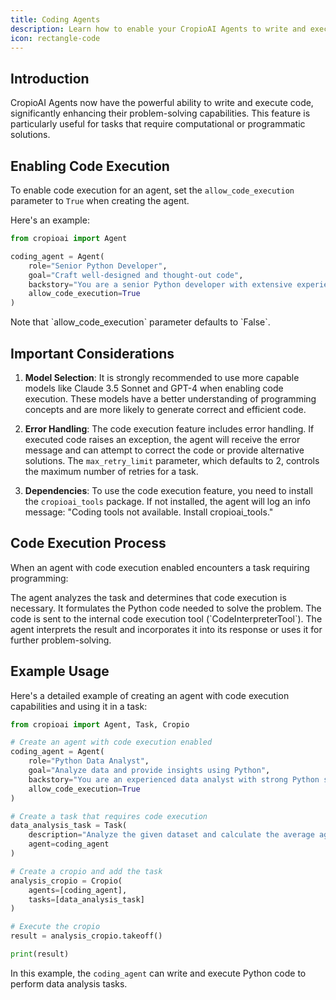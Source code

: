 ```yaml
---
title: Coding Agents
description: Learn how to enable your CropioAI Agents to write and execute code, and explore advanced features for enhanced functionality.
icon: rectangle-code
---
```


## Introduction

CropioAI Agents now have the powerful ability to write and execute code, significantly enhancing their problem-solving capabilities. This feature is particularly useful for tasks that require computational or programmatic solutions.

## Enabling Code Execution

To enable code execution for an agent, set the `allow_code_execution` parameter to `True` when creating the agent. 

Here's an example:

```python Code
from cropioai import Agent

coding_agent = Agent(
    role="Senior Python Developer",
    goal="Craft well-designed and thought-out code",
    backstory="You are a senior Python developer with extensive experience in software architecture and best practices.",
    allow_code_execution=True
)
```

<Note>
Note that `allow_code_execution` parameter defaults to `False`.
</Note>

## Important Considerations

1. **Model Selection**: It is strongly recommended to use more capable models like Claude 3.5 Sonnet and GPT-4 when enabling code execution. 
These models have a better understanding of programming concepts and are more likely to generate correct and efficient code.

2. **Error Handling**: The code execution feature includes error handling. If executed code raises an exception, the agent will receive the error message and can attempt to correct the code or 
provide alternative solutions. The `max_retry_limit` parameter, which defaults to 2, controls the maximum number of retries for a task.

3. **Dependencies**: To use the code execution feature, you need to install the `cropioai_tools` package. If not installed, the agent will log an info message: 
"Coding tools not available. Install cropioai_tools."

## Code Execution Process

When an agent with code execution enabled encounters a task requiring programming:

<Steps>
    <Step title="Task Analysis">
    The agent analyzes the task and determines that code execution is necessary.
    </Step>
    <Step title="Code Formulation">
    It formulates the Python code needed to solve the problem.
    </Step>
    <Step title="Code Execution">
    The code is sent to the internal code execution tool (`CodeInterpreterTool`).
    </Step>
    <Step title="Result Interpretation">
    The agent interprets the result and incorporates it into its response or uses it for further problem-solving.
    </Step>
</Steps>

## Example Usage

Here's a detailed example of creating an agent with code execution capabilities and using it in a task:

```python Code
from cropioai import Agent, Task, Cropio

# Create an agent with code execution enabled
coding_agent = Agent(
    role="Python Data Analyst",
    goal="Analyze data and provide insights using Python",
    backstory="You are an experienced data analyst with strong Python skills.",
    allow_code_execution=True
)

# Create a task that requires code execution
data_analysis_task = Task(
    description="Analyze the given dataset and calculate the average age of participants.",
    agent=coding_agent
)

# Create a cropio and add the task
analysis_cropio = Cropio(
    agents=[coding_agent],
    tasks=[data_analysis_task]
)

# Execute the cropio
result = analysis_cropio.takeoff()

print(result)
```

In this example, the `coding_agent` can write and execute Python code to perform data analysis tasks.